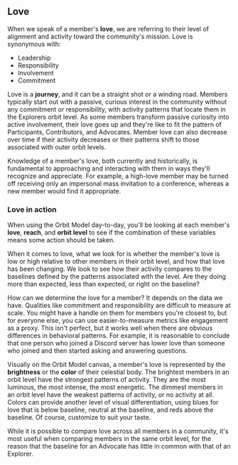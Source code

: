 ## Love

When we speak of a member's **love**, we are referring to their level of
alignment and activity toward the community's mission. Love is synonymous
with:

- Leadership
- Responsibility
- Involvement
- Commitment

Love is a **journey**, and it can be a straight shot or a winding road.
Members typically start out with a passive, curious interest
in the community without any commitment or responsibility, with activity patterns
that locate them in the Explorers orbit level.
As some members transform passive curiosity into active
involvement, their love goes up and they're like to fit the pattern of
Participants, Contributors, and Advocates. Member love can also decrease over
time if their activity decreases or their patterns shift to those associated
with outer orbit levels.

Knowledge of a member's love, both currently and historically, is fundamental
to approaching and interacting with them in ways they'll recognize and appreciate.
For example, a high-love member may be turned off receiving only
an impersonal mass invitation to a conference, whereas a new member would find
it appropriate.

### Love in action

When using the Orbit Model day-to-day, you'll be looking at each member's
**love**, **reach**, and **orbit level** to see if the combination of these
variables means some action should be taken.

When it comes to love, what we look for is whether the member's love is
low or high relative to other members in their orbit level, and how that love has been
changing. We look to see how their activity compares to the baselines defined
by the patterns associated with the level. Are they doing more than expected,
less than expected, or right on the baseline?

How can we determine the love for a member? It depends on the data we have.
Qualities like commitment and responsibility are difficult to measure at scale.
You might have a handle on them for members you're closest to, but for everyone else,
you can use easier-to-measure metrics like engagement as a proxy. This isn't perfect,
but it works well when there are obvious differences in behavioral patterns.
For example, it is reasonable to conclude that one person who joined a Discord server
has lower love than someone who joined and then started asking and answering questions.

Visually on the Orbit Model canvas, a member's love is represented
by the **brightness** or the **color** of their celestial body. The brightest members in
an orbit level have the strongest patterns of activity. They are the most luminous,
the most intense, the most energetic. The dimmest
members in an orbit level have the weakest patterns of activity, or
no activity at all. Colors can provide another level of visual differentiation,
using blues for love that is below baseline, neutral at the baseline, and reds
above the baseline. Of course, customize to suit your taste.

While it is possible to compare love across all members
in a community, it's most useful when comparing members in the same orbit level,
for the reason that the baseline for an Advocate has little in common with
that of an Explorer.
